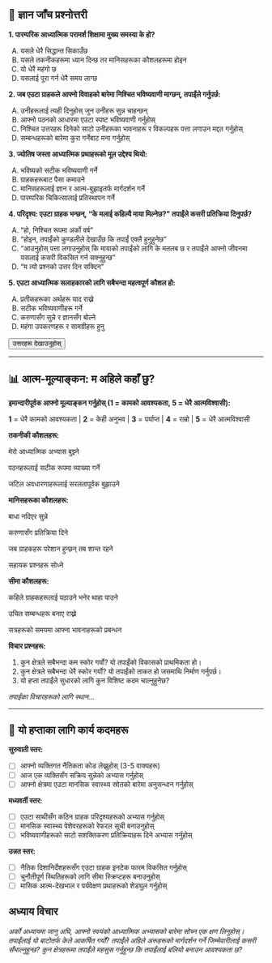 ## 📝 ज्ञान जाँच प्रश्नोत्तरी {.quiz-title}

::: {.quiz-box}
**1. पारम्परिक आध्यात्मिक परामर्श शिक्षामा मुख्य समस्या के हो?**

A) यसले धेरै सिद्धान्त सिकाउँछ  
B) यसले तकनीकहरूमा ध्यान दिन्छ तर मानिसहरूका कौशलहरूमा होइन  
C) यो धेरै महंगो छ  
D) यसलाई पूरा गर्न धेरै समय लाग्छ

**2. जब एउटा ग्राहकले आफ्नो विवाहको बारेमा निश्चित भविष्यवाणी माग्छन्, तपाईंले गर्नुपर्छ:**

A) उनीहरूलाई त्यही दिनुहोस् जुन उनीहरू सुन्न चाहन्छन्  
B) आफ्नो पठनको आधारमा एउटा स्पष्ट भविष्यवाणी गर्नुहोस्  
C) निश्चित उत्तरहरू दिनेको साटो उनीहरूका भावनाहरू र विकल्पहरू पत्ता लगाउन मद्दत गर्नुहोस्  
D) सम्बन्धहरूको बारेमा कुरा गर्नेबाट मना गर्नुहोस्

**3. ज्योतिष जस्ता आध्यात्मिक प्रथाहरूको मूल उद्देश्य थियो:**

A) भविष्यको सटीक भविष्यवाणी गर्ने  
B) ग्राहकहरूबाट पैसा कमाउने  
C) मानिसहरूलाई ज्ञान र आत्म-बुझाइतर्फ मार्गदर्शन गर्ने  
D) पारम्परिक चिकित्सालाई प्रतिस्थापन गर्ने

**4. परिदृश्य: एउटा ग्राहक भन्छन्, "के मलाई कहिल्यै माया मिल्नेछ?" तपाईंले कसरी प्रतिक्रिया दिनुपर्छ?**

A) "हो, निश्चित रूपमा अर्को वर्ष"  
B) "होइन, तपाईंको कुण्डलीले देखाउँछ कि तपाईं एक्लै हुनुहुनेछ"  
C) "आउनुहोस् पत्ता लगाउनुहोस् कि मायाको तपाईंको लागि के मतलब छ र तपाईंले आफ्नो जीवनमा यसलाई कसरी विकसित गर्न सक्नुहुन्छ"  
D) "म त्यो प्रश्नको उत्तर दिन सक्दिन"

**5. एउटा आध्यात्मिक सलाहकारको लागि सबैभन्दा महत्वपूर्ण कौशल हो:**

A) प्रतीकहरूका अर्थहरू याद राख्ने  
B) सटीक भविष्यवाणीहरू गर्ने  
C) करुणासँग सुन्ने र ज्ञानसँग बोल्ने  
D) महंगा उपकरणहरू र सामग्रीहरू हुनु

<button onclick="toggleAnswers()" class="show-answers-btn">उत्तरहरू देखाउनुहोस्</button>

::: {.answers-content style="display: none;"}
**उत्तर कुञ्जी:** 1-B, 2-C, 3-C, 4-C, 5-C
:::
:::

---

## 📊 आत्म-मूल्याङ्कन: म अहिले कहाँ छु?

::: {.assessment-box}

**इमान्दारीपूर्वक आफ्नो मूल्याङ्कन गर्नुहोस् (1 = कामको आवश्यकता, 5 = धेरै आत्मविश्वासी):**

::: {.rating-scale}
**1** = धेरै कामको आवश्यकता | **2** = केही अनुभव | **3** = पर्याप्त | **4** = राम्रो | **5** = धेरै आत्मविश्वासी
:::

**तकनीकी कौशलहरू:**

मेरो आध्यात्मिक अभ्यास बुझ्ने

पठनहरूलाई सटीक रूपमा व्याख्या गर्ने

जटिल अवधारणाहरूलाई सरलतापूर्वक बुझाउने

**मानिसहरूका कौशलहरू:**

बाधा नदिएर सुन्ने

करुणासँग प्रतिक्रिया दिने

जब ग्राहकहरू परेशान हुन्छन् तब शान्त रहने

सहायक प्रश्नहरू सोध्ने

**सीमा कौशलहरू:**

कहिले ग्राहकहरूलाई पठाउने भनेर थाहा पाउने

उचित सम्बन्धहरू बनाए राख्ने

सत्रहरूको समयमा आफ्ना भावनाहरूको प्रबन्धन

**विचार प्रश्नहरू:**

1. कुन क्षेत्रले सबैभन्दा कम स्कोर गर्यो? यो तपाईंको विकासको प्राथमिकता हो।
2. कुन क्षेत्रले सबैभन्दा धेरै स्कोर गर्यो? यो तपाईंको ताकत हो जसमाथि निर्माण गर्नुपर्छ।
3. यो हप्ता तपाईंले सुधारको लागि कुन विशिष्ट कदम चाल्नुहुनेछ?

::: {.writing-space}
*तपाईंका विचारहरूको लागि स्थान...*
:::

:::
---

## 🎯 यो हप्ताका लागि कार्य कदमहरू

::: {.action-box}

**सुरुवाती स्तर:**

- [ ] आफ्नो व्यक्तिगत नैतिकता कोड लेख्नुहोस् (3-5 वाक्यहरू)
- [ ] आज एक व्यक्तिसँग सक्रिय सुन्नेको अभ्यास गर्नुहोस्
- [ ] आफ्नो क्षेत्रमा एउटा मानसिक स्वास्थ्य स्रोतको बारेमा अनुसन्धान गर्नुहोस्

**मध्यवर्ती स्तर:**

- [ ] एउटा साथीसँग कठिन ग्राहक परिदृश्यहरूको अभ्यास गर्नुहोस्
- [ ] मानसिक स्वास्थ्य पेशेवरहरूको रेफरल सूची बनाउनुहोस्
- [ ] भविष्यवाणीहरूको साटो सशक्तिकरण प्रतिक्रियाहरू दिने अभ्यास गर्नुहोस्

**उन्नत स्तर:**

- [ ] नैतिक दिशानिर्देशहरूसँग एउटा ग्राहक इनटेक फारम विकसित गर्नुहोस्
- [ ] चुनौतीपूर्ण स्थितिहरूको लागि सीमा स्क्रिप्टहरू बनाउनुहोस्
- [ ] मासिक आत्म-देखभाल र पर्यवेक्षण प्रथाहरूको शेड्युल गर्नुहोस्
:::

## **अध्याय विचार**
*अर्को अध्यायमा जानु अघि, आफ्नो स्वयंको आध्यात्मिक अभ्यासको बारेमा सोच्न एक क्षण लिनुहोस्। तपाईंलाई यो बाटोतर्फ केले आकर्षित गर्यो? तपाईंले अहिले अरूहरूको मार्गदर्शन गर्ने जिम्मेवारीलाई कसरी सँभाल्नुहुन्छ? कुन क्षेत्रहरूमा तपाईंले महसुस गर्नुहुन्छ कि तपाईंलाई बलियो बनाउन आवश्यकता छ?*

<script src="../../scripts/quiz-interactions.js"></script> 